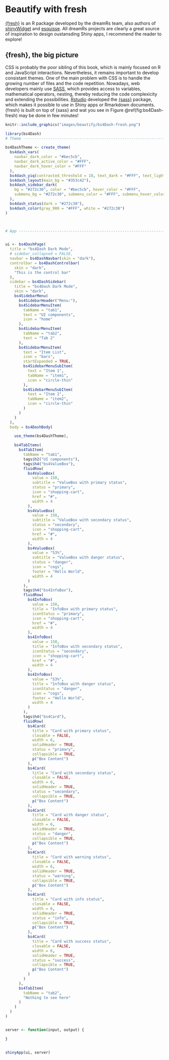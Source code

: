 # Beautify with fresh {#beautify-with-fresh}
[{fresh}](https://github.com/dreamRs/fresh) is an R package developed by the dreamRs team, also authors of [shinyWidget](https://github.com/dreamRs/shinyWidgets) and [esquisse](https://github.com/dreamRs/esquisse). All dreamRs projects are clearly a great source of inspiration to design oustansding Shiny apps, I recommend the reader to explore!

## {fresh}, the big picture
CSS is probably the poor sibling of this book, which is mainly focused on R and JavaScript interactions. Nevertheless, it remains important to develop consistant themes. One of the main problem with CSS is to handle the growing number of files and the code repetition. Nowadays, web developers mainly use [SASS](https://sass-lang.com/guide), which provides access to variables,  mathematical operators, nesting, thereby reducing the code complexicity and extending the possibilities. [Rstudio](https://rstudio.com) developed the [{sass}](https://rstudio.github.io/sass/articles/sass.html) package, which makes it possible to use in Shiny apps or Rmarkdown documents. {fresh} is built on top of {sass} and wat you see in Figure \@ref(fig:bs4Dash-fresh) may be done in few minutes!

```r
knitr::include_graphics("images/beautify/bs4Dash-fresh.png")
```

```r
library(bs4Dash)
# Theme -------------------------------------------------------------------

bs4DashTheme <- create_theme(
  bs4dash_vars(
    navbar_dark_color = "#bec5cb",
    navbar_dark_active_color = "#FFF",
    navbar_dark_hover_color = "#FFF"
  ),
  bs4dash_yiq(contrasted_threshold = 10, text_dark = "#FFF", text_light = "#272c30"),
  bs4dash_layout(main_bg = "#353c42"),
  bs4dash_sidebar_dark(
    bg = "#272c30", color = "#bec5cb", hover_color = "#FFF",
    submenu_bg = "#272c30", submenu_color = "#FFF", submenu_hover_color = "#FFF"
  ),
  bs4dash_status(dark = "#272c30"),
  bs4dash_color(gray_900 = "#FFF", white = "#272c30")
)



# App ---------------------------------------------------------------------


ui <- bs4DashPage(
  title = "bs4Dash Dark Mode",
  # sidebar_collapsed = FALSE,
  navbar = bs4DashNavbar(skin = "dark"),
  controlbar = bs4DashControlbar(
    skin = "dark",
    "This is the control bar"
  ),
  sidebar = bs4DashSidebar(
    title = "bs4Dash Dark Mode",
    skin = "dark",
    bs4SidebarMenu(
      bs4SidebarHeader("Menu:"),
      bs4SidebarMenuItem(
        tabName = "tab1",
        text = "UI components",
        icon = "home"
      ),
      bs4SidebarMenuItem(
        tabName = "tab2",
        text = "Tab 2"
      ),
      bs4SidebarMenuItem(
        text = "Item List",
        icon = "bars",
        startExpanded = TRUE,
        bs4SidebarMenuSubItem(
          text = "Item 1",
          tabName = "item1",
          icon = "circle-thin"
        ),
        bs4SidebarMenuSubItem(
          text = "Item 2",
          tabName = "item2",
          icon = "circle-thin"
        )
      )
    )
  ),
  body = bs4DashBody(

    use_theme(bs4DashTheme),

    bs4TabItems(
      bs4TabItem(
        tabName = "tab1",
        tags$h2("UI components"),
        tags$h4("bs4ValueBox"),
        fluidRow(
          bs4ValueBox(
            value = 150,
            subtitle = "ValueBox with primary status",
            status = "primary",
            icon = "shopping-cart",
            href = "#",
            width = 4
          ),
          bs4ValueBox(
            value = 150,
            subtitle = "ValueBox with secondary status",
            status = "secondary",
            icon = "shopping-cart",
            href = "#",
            width = 4
          ),
          bs4ValueBox(
            value = "53%",
            subtitle = "ValueBox with danger status",
            status = "danger",
            icon = "cogs",
            footer = "Hello World",
            width = 4
          )
        ),
        tags$h4("bs4InfoBox"),
        fluidRow(
          bs4InfoBox(
            value = 150,
            title = "InfoBox with primary status",
            iconStatus = "primary",
            icon = "shopping-cart",
            href = "#",
            width = 4
          ),
          bs4InfoBox(
            value = 150,
            title = "InfoBox with secondary status",
            iconStatus = "secondary",
            icon = "shopping-cart",
            href = "#",
            width = 4
          ),
          bs4InfoBox(
            value = "53%",
            title = "InfoBox with danger status",
            iconStatus = "danger",
            icon = "cogs",
            footer = "Hello World",
            width = 4
          )
        ),
        tags$h4("bs4Card"),
        fluidRow(
          bs4Card(
            title = "Card with primary status",
            closable = FALSE,
            width = 6,
            solidHeader = TRUE,
            status = "primary",
            collapsible = TRUE,
            p("Box Content")
          ),
          bs4Card(
            title = "Card with secondary status",
            closable = FALSE,
            width = 6,
            solidHeader = TRUE,
            status = "secondary",
            collapsible = TRUE,
            p("Box Content")
          ),
          bs4Card(
            title = "Card with danger status",
            closable = FALSE,
            width = 6,
            solidHeader = TRUE,
            status = "danger",
            collapsible = TRUE,
            p("Box Content")
          ),
          bs4Card(
            title = "Card with warning status",
            closable = FALSE,
            width = 6,
            solidHeader = TRUE,
            status = "warning",
            collapsible = TRUE,
            p("Box Content")
          ),
          bs4Card(
            title = "Card with info status",
            closable = FALSE,
            width = 6,
            solidHeader = TRUE,
            status = "info",
            collapsible = TRUE,
            p("Box Content")
          ),
          bs4Card(
            title = "Card with success status",
            closable = FALSE,
            width = 6,
            solidHeader = TRUE,
            status = "success",
            collapsible = TRUE,
            p("Box Content")
          )
        )
      ),
      bs4TabItem(
        tabName = "tab2",
        "Nothing to see here"
      )
    )
  )
)


server <- function(input, output) {

}


shinyApp(ui, server)
```